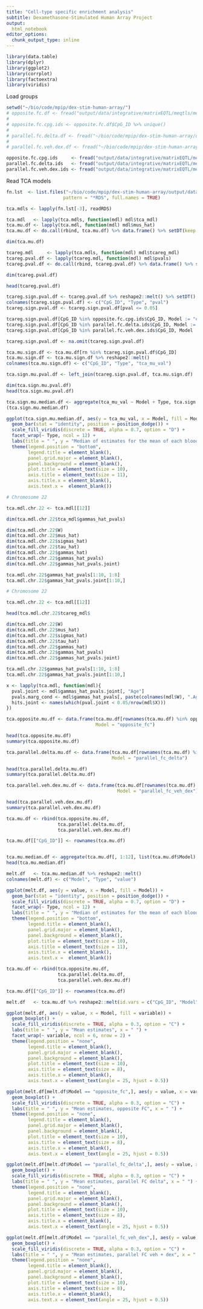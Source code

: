 ```yaml
---
title: "Cell-type specific enrichment analysis"
subtitle: Dexamethasone-Stimulated Human Array Project
output:
  html_notebook
editor_options: 
  chunk_output_type: inline
---
```

```r
library(data.table)
library(dplyr)
library(ggplot2)
library(corrplot)
library(factoextra)
library(viridis)
```

Load groups

```r
setwd("~/bio/code/mpip/dex-stim-human-array/")
# opposite.fc.df <- fread("output/data/integrative/matrixEQTL/meqtls/meqtl_parallel_and_opposite_fc_groups/meqtl_opposite_fc_gr_df.csv")
# 
# opposite.fc.cpg.ids <- opposite.fc.df$CpG_ID %>% unique()
# 
# parallel.fc.delta.df <- fread("~/bio/code/mpip/dex-stim-human-array/output/data/integrative/matrixEQTL/meqtls/meqtl_parallel_and_opposite_fc_groups/meqtl_parallel_fc_gr_delta_df.csv")
# 
# parallel.fc.veh.dex.df <- fread("~/bio/code/mpip/dex-stim-human-array/output/data/integrative/matrixEQTL/meqtls/meqtl_parallel_and_opposite_fc_groups/meqtl_parallel_fc_gr_veh_dex_df.csv")

opposite.fc.cpg.ids     <- fread("output/data/integrative/matrixEQTL/meqtls/meqtl_parallel_and_opposite_fc_groups/meqtl_opposite_fc_gr_cpg_list.csv")
parallel.fc.delta.ids   <- fread("output/data/integrative/matrixEQTL/meqtls/meqtl_parallel_and_opposite_fc_groups/meqtl_parallel_fc_gr_delta_cpg_lst.csv")
parallel.fc.veh.dex.ids <- fread("output/data/integrative/matrixEQTL/meqtls/meqtl_parallel_and_opposite_fc_groups/meqtl_parallel_fc_gr_veh_dex_cpg_lst.csv")
```

Read TCA models

```r
fn.lst  <- list.files("~/bio/code/mpip/dex-stim-human-array/output/data/integrative/cell_type_enrichment", 
                     pattern = "*RDS", full.names = TRUE)

tca.mdls <- lapply(fn.lst[-3], readRDS)
```

```r
tca.mdl   <- lapply(tca.mdls, function(mdl) mdl$tca_mdl)
tca.mu.df <- lapply(tca.mdl, function(mdl) mdl$mus_hat)
tca.mu.df <- do.call(rbind, tca.mu.df) %>% data.frame() %>% setDT(keep.rownames = T) # mean of each BCC type in each CpG

dim(tca.mu.df)
```

```r
tcareg.mdl     <- lapply(tca.mdls, function(mdl) mdl$tcareg_mdl)
tcareg.pval.df <- lapply(tcareg.mdl, function(mdl) mdl$pvals)
tcareg.pval.df <- do.call(rbind, tcareg.pval.df) %>% data.frame() %>% setDT(keep.rownames = T) # mean of each BCC type in each CpG

dim(tcareg.pval.df)

head(tcareg.pval.df)
```

```r
tcareg.sign.pval.df <- tcareg.pval.df %>% reshape2::melt() %>% setDT()
colnames(tcareg.sign.pval.df) <- c("CpG_ID", "Type", "pval")
tcareg.sign.pval.df <- tcareg.sign.pval.df[pval <= 0.05]

tcareg.sign.pval.df[CpG_ID %in% opposite.fc.cpg.ids$CpG_ID, Model := "opposite_fc"]
tcareg.sign.pval.df[CpG_ID %in% parallel.fc.delta.ids$CpG_ID, Model := "parallel_fc_delta"]
tcareg.sign.pval.df[CpG_ID %in% parallel.fc.veh.dex.ids$CpG_ID, Model := "parallel_fc_veh_dex"]

tcareg.sign.pval.df <- na.omit(tcareg.sign.pval.df)

tca.mu.sign.df <- tca.mu.df[rn %in% tcareg.sign.pval.df$CpG_ID]
tca.mu.sign.df <- tca.mu.sign.df %>% reshape2::melt() 
colnames(tca.mu.sign.df) <- c("CpG_ID", "Type", "tca_mu_val")

tca.sign.mu.pval.df <- left_join(tcareg.sign.pval.df, tca.mu.sign.df)

dim(tca.sign.mu.pval.df)
head(tca.sign.mu.pval.df)
```

```r
tca.sign.mu.median.df <- aggregate(tca_mu_val ~ Model + Type, tca.sign.mu.pval.df, median)
(tca.sign.mu.median.df)

ggplot(tca.sign.mu.median.df, aes(y = tca_mu_val, x = Model, fill = Model)) +
  geom_bar(stat = "identity", position = position_dodge()) +
  scale_fill_viridis(discrete = TRUE, alpha = 0.7, option = "D") +
  facet_wrap(~ Type, ncol = 12) +
  labs(title = " ", y = "Median of estimates for the mean of each blood cell type in each CpG", x = " ") + 
  theme(legend.position = "bottom", 
        legend.title = element_blank(),
        panel.grid.major = element_blank(),
        panel.background = element_blank(),
        plot.title = element_text(size = 10),
        axis.title = element_text(size = 11),
        axis.title.x = element_blank(),
        axis.text.x =  element_blank())
```

```r

# Chromosome 22

tca.mdl.chr.22 <- tca.mdl[[12]]

dim(tca.mdl.chr.22$tca_mdl$gammas_hat_pvals)

dim(tca.mdl.chr.22$W)
dim(tca.mdl.chr.22$mus_hat)
dim(tca.mdl.chr.22$sigmas_hat)
dim(tca.mdl.chr.22$tau_hat)
dim(tca.mdl.chr.22$gammas_hat)
dim(tca.mdl.chr.22$gammas_hat_pvals)
dim(tca.mdl.chr.22$gammas_hat_pvals.joint)

tca.mdl.chr.22$gammas_hat_pvals[1:10, 1:8]
tca.mdl.chr.22$gammas_hat_pvals.joint[1:10,]
```

```r
# Chromosome 22

tca.mdl.chr.22 <- tca.mdl[[12]]

head(tca.mdl.chr.22$tcareg_mdl$

dim(tca.mdl.chr.22$W)
dim(tca.mdl.chr.22$mus_hat)
dim(tca.mdl.chr.22$sigmas_hat)
dim(tca.mdl.chr.22$tau_hat)
dim(tca.mdl.chr.22$gammas_hat)
dim(tca.mdl.chr.22$gammas_hat_pvals)
dim(tca.mdl.chr.22$gammas_hat_pvals.joint)

tca.mdl.chr.22$gammas_hat_pvals[1:10, 1:8]
tca.mdl.chr.22$gammas_hat_pvals.joint[1:10,]
```

```r
x <- lapply(tca.mdl, function(mdl){
  pval.joint <- mdl$gammas_hat_pvals.joint[, "Age"]
  pvals.marg_cond <- mdl$gammas_hat_pvals[, paste(colnames(mdl$W), ".Age", sep = "")]
  hits.joint <- names(which(pval.joint < 0.05/nrow(mdl$X)))
})
```

```r
tca.opposite.mu.df <- data.frame(tca.mu.df[rownames(tca.mu.df) %in% opposite.fc.cpg.ids$CpG_ID,],
                                 Model = "opposite_fc")

head(tca.opposite.mu.df)
summary(tca.opposite.mu.df)
```
```r
tca.parallel.delta.mu.df <- data.frame(tca.mu.df[rownames(tca.mu.df) %in% parallel.fc.delta.ids$CpG_ID,],
                                       Model = "parallel_fc_delta")

head(tca.parallel.delta.mu.df)
summary(tca.parallel.delta.mu.df)
```

```r
tca.parallel.veh.dex.mu.df <- data.frame(tca.mu.df[rownames(tca.mu.df) %in% parallel.fc.veh.dex.ids$CpG_ID,],
                                         Model = "parallel_fc_veh_dex")

head(tca.parallel.veh.dex.mu.df)
summary(tca.parallel.veh.dex.mu.df)
```

```r
tca.mu.df <- rbind(tca.opposite.mu.df,
                   tca.parallel.delta.mu.df,
                   tca.parallel.veh.dex.mu.df)

tca.mu.df[["CpG_ID"]] <- rownames(tca.mu.df)


tca.mu.median.df <- aggregate(tca.mu.df[, 1:12], list(tca.mu.df$Model), median)
head(tca.mu.median.df)

melt.df   <- tca.mu.median.df %>% reshape2::melt() 
colnames(melt.df) <- c("Model", "Type", "value")

ggplot(melt.df, aes(y = value, x = Model, fill = Model)) +
  geom_bar(stat = "identity", position = position_dodge()) +
  scale_fill_viridis(discrete = TRUE, alpha = 0.7, option = "D") +
  facet_wrap(~ Type, ncol = 12) +
  labs(title = " ", y = "Median of estimates for the mean of each blood cell type in each CpG", x = " ") + 
  theme(legend.position = "bottom", 
        legend.title = element_blank(),
        panel.grid.major = element_blank(),
        panel.background = element_blank(),
        plot.title = element_text(size = 10),
        axis.title = element_text(size = 11),
        axis.title.x = element_blank(),
        axis.text.x =  element_blank())
```


```r

tca.mu.df <- rbind(tca.opposite.mu.df,
                   tca.parallel.delta.mu.df,
                   tca.parallel.veh.dex.mu.df)

tca.mu.df[["CpG_ID"]] <- rownames(tca.mu.df)

melt.df   <- tca.mu.df %>% reshape2::melt(id.vars = c("CpG_ID", "Model")) 

ggplot(melt.df, aes(y = value, x = Model, fill = variable)) +
  geom_boxplot() +
  scale_fill_viridis(discrete = TRUE, alpha = 0.3, option = "C") +
  labs(title = " ", y = "Mean estimates", x = " ") + 
  facet_wrap(~ variable, ncol = 6, nrow = 2) +
  theme(legend.position = "none", 
        legend.title = element_blank(),
        panel.grid.major = element_blank(),
        panel.background = element_blank(),
        plot.title = element_text(size = 10),
        axis.title = element_text(size = 8),
        axis.title.x = element_blank(),
        axis.text.x = element_text(angle = 25, hjust = 0.5))
```

```r

ggplot(melt.df[melt.df$Model == "opposite_fc",], aes(y = value, x = variable, fill = variable)) +
  geom_boxplot() +
  scale_fill_viridis(discrete = TRUE, alpha = 0.3, option = "C") +
  labs(title = " ", y = "Mean estimates, opposite FC", x = " ") + 
  theme(legend.position = "none", 
        legend.title = element_blank(),
        panel.grid.major = element_blank(),
        panel.background = element_blank(),
        plot.title = element_text(size = 10),
        axis.title = element_text(size = 8),
        axis.title.x = element_blank(),
        axis.text.x = element_text(angle = 25, hjust = 0.5))
```

```r

ggplot(melt.df[melt.df$Model == "parallel_fc_delta",], aes(y = value, x = variable, fill = variable)) +
  geom_boxplot() +
  scale_fill_viridis(discrete = TRUE, alpha = 0.3, option = "C") +
  labs(title = " ", y = "Mean estimates, parallel FC delta", x = " ") + 
  theme(legend.position = "none", 
        legend.title = element_blank(),
        panel.grid.major = element_blank(),
        panel.background = element_blank(),
        plot.title = element_text(size = 10),
        axis.title = element_text(size = 8),
        axis.title.x = element_blank(),
        axis.text.x = element_text(angle = 25, hjust = 0.5))
```

```r

ggplot(melt.df[melt.df$Model == "parallel_fc_veh_dex",], aes(y = value, x = variable, fill = variable)) +
  geom_boxplot() +
  scale_fill_viridis(discrete = TRUE, alpha = 0.3, option = "C") +
  labs(title = " ", y = "Mean estimates, parallel FC veh + dex", x = " ") + 
  theme(legend.position = "none", 
        legend.title = element_blank(),
        panel.grid.major = element_blank(),
        panel.background = element_blank(),
        plot.title = element_text(size = 10),
        axis.title = element_text(size = 8),
        axis.title.x = element_blank(),
        axis.text.x = element_text(angle = 25, hjust = 0.5))
```